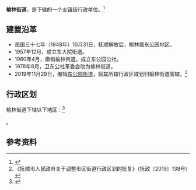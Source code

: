 {{中国乡级行政区|21/04/02/009/000
| 政府驻地 = 榆林路47号
| 电话区号 = 24
}}

'''榆林街道'''，是{{PRC admin/fullname|21/04/02/009/000|3}}下辖的一个[[乡镇|乡镇]]级行政单位。<ref>{{PRC admin/ref sgc|{{PRC admin/parent|21/04/02/009/000}}}}</ref>

==建置沿革==
* 民国三十七年（1948年）10月31日，抚顺解放后，榆林属东公园地区。
* 1957年12月，成立东大院街道。
* 1960年4月，撤销榆林街道，成立东公园公社。
* 1978年8月，卫东公社革委会改为榆林街道。
* 2019年11月29日，撤销[[东公园街道|东公园街道]]，将其所辖行政区域划归榆林街道管辖。<ref>《抚顺市人民政府关于调整市区街道行政区划的批复》（抚政〔2019〕138号）</ref>

== 行政区划 ==

榆林街道下辖以下地区：<ref>{{PRC admin/ref sgc|21/04/02/009/000}}</ref>

{{PRC admin/children|21/04/02/009/000}}。

== 参考资料 ==

{{reflist}}

{{PRC admin/navcat|21/04/02/009/000}}